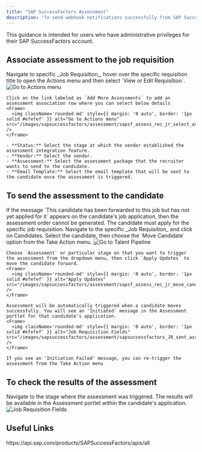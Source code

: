 ```yaml
---
title: "SAP SuccessFactors Assessment"
description: "To send webhook notifications successfully from SAP SuccessFactors, follow these steps in your SAP SuccessFactors account and complete the required actions."
---
```



<Warning>
  This guidance is intended for users who have administrative privileges for their SAP SuccessFactors account.
</Warning>


## Associate assessment to the job requisition

<Steps>
  <Step title="Go to Job Requisition">
    Navigate to specific _Job Requisition_, hover over the specific requisition title to open the Actions menu and then select `View or Edit Requisition`.
    <Frame>
      <img className='rounded-md' style={{ margin: '0 auto', border: '1px solid #efefef' }} alt="Go to Actions menu" src="/images/sapsuccessfactors/assessment/sapsf_assess_recruiting_jr_8.png" />
    </Frame>

    Click on the link labeled as `Add More Assessments` to add an assessment association row where you can select below details
    <Frame>
      <img className='rounded-md' style={{ margin: '0 auto', border: '1px solid #efefef' }} alt="Go to Actions menu" src="/images/sapsuccessfactors/assessment/sapsf_assess_rec_jr_select_assessment_9.png" />
    </Frame>

    - **Status:** Select the stage at which the vendor established the assessment integration feature.
    - **Vendor:** Select the vendor.
    - **Assessment:** Select the assessment package that the recruiter wants to send to the candidate.
    - **Email Template:** Select the email template that will be sent to the candidate once the assessment is triggered.
  </Step>
</Steps>

## To send the assessment to the candidate

<Info>
  If the message `This candidate has been forwarded to this job but has not yet applied for it` appears on the candidate's job application, then the assessment order cannot be generated. The candidate must apply for the specific job requisition.
</Info>

<Steps>
  <Step title="Send assessment to the candidate">
    Navigate to the specific _Job Requisition_ and click on Candidates. Select the candidate, then choose the `Move Candidate` option from the Take Action menu.
    <Frame>
      <img className='rounded-md' style={{ margin: '0 auto', border: '1px solid #efefef' }} alt="Go to Talent Pipeline" src="/images/sapsuccessfactors/assessment/sapsf_assess_rec_jr_move_menu_10.png" />
    </Frame>

    Choose `Assessment` or particular stage on that you want to trigger the assessment from the dropdown menu, then click `Apply Updates` to move the candidate forward.
    <Frame>
      <img className='rounded-md' style={{ margin: '0 auto', border: '1px solid #efefef' }} alt="Apply Updates" src="/images/sapsuccessfactors/assessment/sapsf_assess_rec_jr_move_candidate_11.png" />
    </Frame>

    Assessment will be automatically triggered when a candidate moves successfully. You will see an 'Initiated' message in the Assessment portlet for that candidate's application.
    <Frame>
      <img className='rounded-md' style={{ margin: '0 auto', border: '1px solid #efefef' }} alt="Job Requisition Fields" src="/images/sapsuccessfactors/assessment/sapsuccessfactors_JR_sent_assess_on_application_45.png" />
    </Frame>

    If you see an 'Initiation Failed' message, you can re-trigger the assessment from the Take Action menu
  </Step>
</Steps>

## To check the results of the assessment

<Steps>
  <Step title="To access the result of an assessment">
    Navigate to the stage where the assessment was triggered. The results will be available in the Assessment portlet within the candidate's application.
    <Frame>
      <img className='rounded-md' style={{ margin: '0 auto', border: '1px solid #efefef' }} alt="Job Requisition Fields" src="/images/sapsuccessfactors/assessment/sapsuccessfactors_updated_results_on SAP_UI_46.png" />
    </Frame>
  </Step>
</Steps>

<IntegrationFooter />

## Useful Links
<Card title="API Reference" icon="link" href="https://api.sap.com/products/SAPSuccessFactors/apis/all">
    https://api.sap.com/products/SAPSuccessFactors/apis/all
</Card>